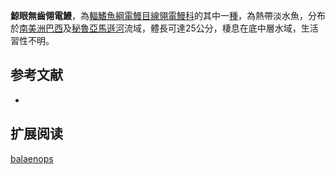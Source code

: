 {{Speciesbox
| name = 鯨眼無齒翎電鰻
| image = Adontosternarchus balaenops.jpg
| image_caption = 
| image_width = 250px
| status = NE
| status_system = IUCN3.1
| genus = Adontosternarchus
| species = balaenops
| authority = [[Cope|Cope]], 1878
| synonyms = *''Sternarchus balaenops'',Cope, 1878
}}
'''鯨眼無齒翎電鰻'''，為[[輻鰭魚綱|輻鰭魚綱]][[電鰻目|電鰻目]][[線翎電鰻科|線翎電鰻科]]的其中一[[種|種]]，為熱帶淡水魚，分布於[[南美洲|南美洲]][[巴西|巴西]]及[[秘魯|秘魯]][[亞馬遜河|亞馬遜河]]流域，體長可達25公分，棲息在底中層水域，生活習性不明。

==参考文献==
*{{FishBase_species|genus=Adontosternarchus|species=balaenops|year=2015|month=9}}

== 扩展阅读 ==
{{refbegin}}
{{wikispecies-inline|Adontosternarchus balaenops|鯨眼無齒翎電鰻}}
{{refend}}
{{Taxonbar|from=Q5521982}}

[[Category:無齒翎電鰻屬|balaenops]]